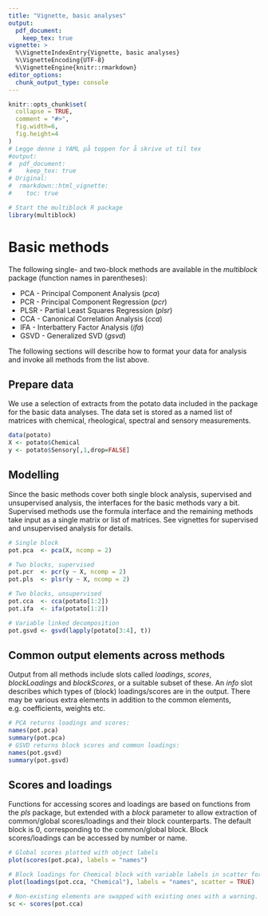 ```yaml
---
title: "Vignette, basic analyses"
output: 
  pdf_document: 
    keep_tex: true
vignette: >
  %\VignetteIndexEntry{Vignette, basic analyses}
  %\VignetteEncoding{UTF-8}
  %\VignetteEngine{knitr::rmarkdown}
editor_options: 
  chunk_output_type: console
---
```


```r
knitr::opts_chunk$set(
  collapse = TRUE,
  comment = "#>",
  fig.width=6, 
  fig.height=4
)
# Legge denne i YAML på toppen for å skrive ut til tex
#output: 
#  pdf_document: 
#    keep_tex: true
# Original:
#  rmarkdown::html_vignette:
#    toc: true
```

```r
# Start the multiblock R package
library(multiblock)
```

# Basic methods

The following single- and two-block methods are available in the _multiblock_ package (function names in parentheses):

* PCA - Principal Component Analysis (_pca_)
* PCR - Principal Component Regression (_pcr_)
* PLSR - Partial Least Squares Regression (_plsr_)
* CCA - Canonical Correlation Analysis (_cca_)
* IFA - Interbattery Factor Analysis (_ifa_)
* GSVD - Generalized SVD (_gsvd_)

The following sections will describe how to format your data for analysis and invoke all methods from the list above.

## Prepare data

We use a selection of extracts from the potato data included in the package for the basic data analyses. The
data set is stored as a named list of matrices with chemical, rheological, spectral and sensory measurements.

```r
data(potato)
X <- potato$Chemical
y <- potato$Sensory[,1,drop=FALSE]
```

## Modelling

Since the basic methods cover both single block analysis, supervised and unsupervised analysis, the interfaces 
for the basic methods vary a bit. Supervised methods use the formula interface and the remaining methods take
input as a single matrix or list of matrices. See vignettes for supervised and unsupervised analysis for details.

```r
# Single block
pot.pca  <- pca(X, ncomp = 2)

# Two blocks, supervised
pot.pcr  <- pcr(y ~ X, ncomp = 2)
pot.pls  <- plsr(y ~ X, ncomp = 2)

# Two blocks, unsupervised
pot.cca  <- cca(potato[1:2])
pot.ifa  <- ifa(potato[1:2])

# Variable linked decomposition
pot.gsvd <- gsvd(lapply(potato[3:4], t))
```

## Common output elements across methods

Output from all methods include slots called _loadings_, _scores_, _blockLoadings_
and _blockScores_, or a suitable subset of these. An _info_ slot describes which
types of (block) loadings/scores are in the output. There may be various extra
elements in addition to the common elements, e.g. coefficients, weights etc.

```r
# PCA returns loadings and scores:
names(pot.pca)
summary(pot.pca)
# GSVD returns block scores and common loadings:
names(pot.gsvd)
summary(pot.gsvd)
```

## Scores and loadings

Functions for accessing scores and loadings are based on functions
from the _pls_ package, but extended with a _block_ parameter to
allow extraction of common/global scores/loadings and their block
counterparts. The default block is 0, corresponding to the common/global
block. Block scores/loadings can be accessed by number or name.

```r
# Global scores plotted with object labels
plot(scores(pot.pca), labels = "names")
```

```r
# Block loadings for Chemical block with variable labels in scatter format
plot(loadings(pot.cca, "Chemical"), labels = "names", scatter = TRUE)
```


```r
# Non-existing elements are swapped with existing ones with a warning.
sc <- scores(pot.cca)
```
